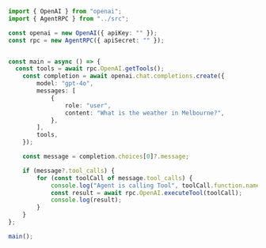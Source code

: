 ```ts
import { OpenAI } from "openai";
import { AgentRPC } from "../src";

const openai = new OpenAI({ apiKey: "" });
const rpc = new AgentRPC({ apiSecret: "" });


const main = async () => {
  const tools = await rpc.OpenAI.getTools();
    const completion = await openai.chat.completions.create({
        model: "gpt-4o",
        messages: [
            {
                role: "user",
                content: "What is the weather in Melbourne?",
            },
        ],
        tools,
    });

    const message = completion.choices[0]?.message;

    if (message?.tool_calls) {
        for (const toolCall of message.tool_calls) {
            console.log("Agent is calling Tool", toolCall.function.name);
            const result = await rpc.OpenAI.executeTool(toolCall);
            console.log(result);
        }
    }
};

main();

```